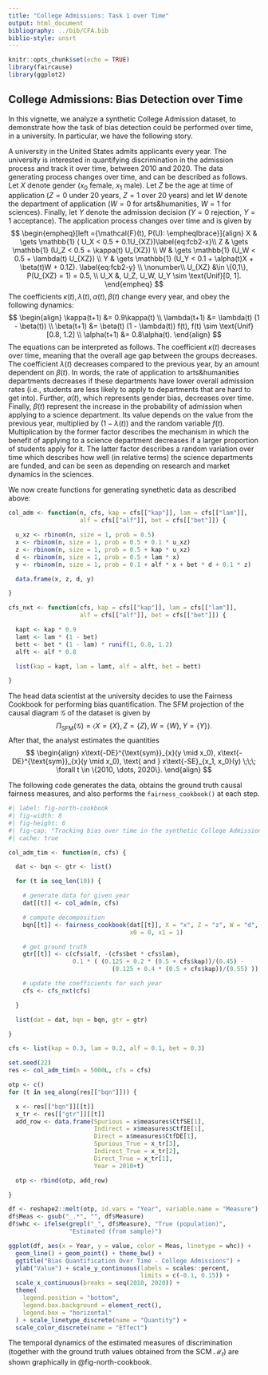 ```yaml
---
title: "College Admissions: Task 1 over Time"
output: html_document
bibliography: ../bib/CFA.bib
biblio-style: unsrt
---
```


```r
knitr::opts_chunk$set(echo = TRUE)
library(faircause)
library(ggplot2)
```

## College Admissions: Bias Detection over Time

In this vignette, we analyze a synthetic College Admission dataset, to demonstrate how the task of bias detection could be performed over time, in a university. In particular, we have the following story.

A university in the United States admits applicants every year. The university is interested in quantifying discrimination in the admission process and track it over time, between 2010 and 2020. The data generating process changes over time, and can be described as follows. Let $X$ denote gender ($x_0$ female, $x_1$ male). Let $Z$ be the age at time of application ($Z = 0$ under 20 years, $Z = 1$ over 20 years) and let $W$ denote the department of application ($W = 0$ for arts\&humanities, $W = 1$ for sciences). Finally, let $Y$ denote the admission decision ($Y = 0$ rejection, $Y = 1$ acceptance). The application process changes over time and is given by
$$
\begin{empheq}[left ={\mathcal{F}(t), P(U): \empheqlbrace}]{align}
		        X & \gets \mathbb{1} ( U_X < 0.5 + 0.1U_{XZ})\label{eq:fcb2-x}\\
		        Z & \gets \mathbb{1} (U_Z < 0.5 + \kappa(t) U_{XZ})  \\ 
		        W & \gets \mathbb{1} (U_W < 0.5 + \lambda(t) U_{XZ})  \\ 
		        Y & \gets \mathbb{1} (U_Y < 0.1 + \alpha(t)X + \beta(t)W + 0.1Z). \label{eq:fcb2-y} \\
		        \nonumber\\
 		            U_{XZ} &\in \{0,1\}, P(U_{XZ} = 1) = 0.5, \\
 		            U_X &, U_Z, U_W, U_Y \sim \text{Unif}[0, 1].       
\end{empheq}
$$
The coefficients $\kappa(t), \lambda(t), \alpha(t), \beta(t)$ change every year, and obey the following dynamics:
$$
\begin{align}
    \kappa(t+1) &= 0.9\kappa(t) \\
    \lambda(t+1) &= \lambda(t) (1 - \beta(t)) \\
    \beta(t+1) &= \beta(t) (1 - \lambda(t)) f(t), f(t) \sim \text{Unif}[0.8, 1.2] \\
    \alpha(t+1) &= 0.8\alpha(t).
\end{align}
$$
The equations can be interpreted as follows. The coefficient $\kappa(t)$ decreases over time, meaning that the overall age gap between the groups decreases. The coefficient $\lambda(t)$ decreases compared to the previous year, by an amount dependent on $\beta(t)$. In words, the rate of application to arts\&humanities departments decreases if these departments have lower overall admission rates (i.e., students are less likely to apply to departments that are hard to get into). Further, $\alpha(t)$, which represents gender bias, decreases over time. Finally, $\beta(t)$ represent the increase in the probability of admission when applying to a science department. Its value depends on the value from the previous year, multiplied by $(1 - \lambda(t))$ and the random variable $f(t)$. Multiplication by the former factor describes the mechanism in which the benefit of applying to a science department decreases if a larger proportion of students apply for it. The latter factor describes a random variation over time which describes how well (in relative terms) the science departments are funded, and can be seen as depending on research and market dynamics in the sciences.

We now create functions for generating synethetic data as described above:

```r
col_adm <- function(n, cfs, kap = cfs[["kap"]], lam = cfs[["lam"]],
                    alf = cfs[["alf"]], bet = cfs[["bet"]]) {

  u_xz <- rbinom(n, size = 1, prob = 0.5)
  x <- rbinom(n, size = 1, prob = 0.5 + 0.1 * u_xz)
  z <- rbinom(n, size = 1, prob = 0.5 + kap * u_xz)
  d <- rbinom(n, size = 1, prob = 0.5 + lam * x)
  y <- rbinom(n, size = 1, prob = 0.1 + alf * x + bet * d + 0.1 * z)

  data.frame(x, z, d, y)

}

cfs_nxt <- function(cfs, kap = cfs[["kap"]], lam = cfs[["lam"]],
                    alf = cfs[["alf"]], bet = cfs[["bet"]]) {

  kapt <- kap * 0.9
  lamt <- lam * (1 - bet)
  bett <- bet * (1 - lam) * runif(1, 0.8, 1.2)
  alft <- alf * 0.8

  list(kap = kapt, lam = lamt, alf = alft, bet = bett)

}
```

The head data scientist at the university decides to use the Fairness Cookbook for performing bias quantification. The SFM projection of the causal diagram $\mathcal{G}$ of the dataset is given by
$$
\begin{equation}
	    \Pi_{\text{SFM}}(\mathcal{G}) = \langle X = \lbrace X \rbrace,  Z = \lbrace Z \rbrace, W = \lbrace W\rbrace, Y = \lbrace Y \rbrace\rangle.
	\end{equation}
$$
After that, the analyst estimates the quantities
$$
\begin{align}
    x\text{-DE}^{\text{sym}}_{x}(y \mid x_0), x\text{-DE}^{\text{sym}}_{x}(y \mid x_0), \text{ and } x\text{-SE}_{x_1, x_0}(y) \;\;\; \forall t \in \{2010, \dots, 2020\}.
\end{align}
$$

The following code generates the data, obtains the ground truth causal fairness measures, and also performs the `fairness_cookbook()` at each step.

```r
#| label: fig-north-cookbook
#| fig-width: 8
#| fig-height: 6
#| fig-cap: "Tracking bias over time in the synthetic College Admissions dataset from Example 5.2, between years 2010 and 2020. Both the estimated values from simulated samples (solid line) and the true population values (dashed lines) are shown, for direct (red), indirect (green), and spurious (blue) effects."
#| cache: true

col_adm_tim <- function(n, cfs) {

  dat <- bqn <- gtr <- list()

  for (t in seq_len(10)) {

    # generate data for given year
    dat[[t]] <- col_adm(n, cfs)

    # compute decomposition
    bqn[[t]] <- fairness_cookbook(dat[[t]], X = "x", Z = "z", W = "d", Y = "y",
                                  x0 = 0, x1 = 1)

    # get ground truth
    gtr[[t]] <- c(cfs$alf, -(cfs$bet * cfs$lam),
                  0.1 * ( (0.125 + 0.2 * (0.5 + cfs$kap))/(0.45) -
                             (0.125 + 0.4 * (0.5 + cfs$kap))/(0.55) ))

    # update the coefficients for each year
    cfs <- cfs_nxt(cfs)

  }

  list(dat = dat, bqn = bqn, gtr = gtr)

}

cfs <- list(kap = 0.3, lam = 0.2, alf = 0.1, bet = 0.3)

set.seed(22)
res <- col_adm_tim(n = 5000L, cfs = cfs)

otp <- c()
for (t in seq_along(res[["bqn"]])) {

  x <- res[["bqn"]][[t]]
  x_tr <- res[["gtr"]][[t]]
  add_row <- data.frame(Spurious = x$measures$CtfSE[1],
                        Indirect = x$measures$CtfIE[1],
                        Direct = x$measures$CtfDE[1],
                        Spurious_True = x_tr[3],
                        Indirect_True = x_tr[2],
                        Direct_True = x_tr[1],
                        Year = 2010+t)

  otp <- rbind(otp, add_row)

}

df <- reshape2::melt(otp, id.vars = "Year", variable.name = "Measure")
df$Meas <- gsub("_.*", "", df$Measure)
df$whc <- ifelse(grepl("_", df$Measure), "True (population)",
                 "Estimated (from sample)")

ggplot(df, aes(x = Year, y = value, color = Meas, linetype = whc)) +
  geom_line() + geom_point() + theme_bw() +
  ggtitle("Bias Quantification Over Time - College Admissions") +
  ylab("Value") + scale_y_continuous(labels = scales::percent,
                                     limits = c(-0.1, 0.15)) +
  scale_x_continuous(breaks = seq(2010, 2020)) +
  theme(
    legend.position = "bottom",
    legend.box.background = element_rect(),
    legend.box = "horizontal"
  ) + scale_linetype_discrete(name = "Quantity") +
  scale_color_discrete(name = "Effect")
```

The temporal dynamics of the estimated measures of discrimination (together with the ground truth values obtained from the SCM $\mathcal{M}_t$) are shown graphically in @fig-north-cookbook.